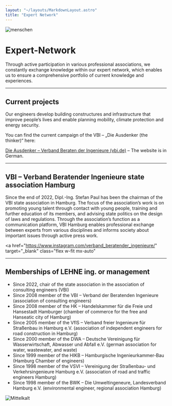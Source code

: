```yaml
---
layout: "~/layouts/MarkdownLayout.astro"
title: "Expert Network"
---
```


![menschen](../experten-netzwerk/Menschengruppe.jpg)

# Expert-Network

Through active participation in various professional associations, we
constantly exchange knowledge within our expert network, which enables
us to ensure a comprehensive portfolio of current knowledge and
experiences.

---

## Current projects

Our engineers develop building constructures and infrastructure that
improve people’s lives and enable planning mobility, climate protection
and energy security.

You can find the current campaign of the VBI – „Die Ausdenker (the thinker)“ here:

[Die Ausdenker – Verband Beraten der Ingenieure (vbi.de)](https://www.vbi.de/die-ausdenker/) – The website is in German.

---

## VBI – Verband Beratender Ingenieure state association Hamburg

Since the end of 2022, Dipl.-Ing. Stefan Paul has been the chairman
of the VBI state association in Hamburg. The focus of the association’s
work is on promoting young talent through contact with young people,
training and further education of its members, and advising state
politics on the design of laws and regulations. Through the
association’s function as a communication platform, VBI Hamburg enables
professional exchange between experts from various disciplines and
informs society about important issues through active press work.

<a
  href="https://www.instagram.com/verband_beratender_ingenieure/"
  target="_blank"
  class="flex w-fit mx-auto"
>
  <Icon name="mdi:instagram" class="w-10vmin h-10vmin text-primary" />
</a>

---

## Memberships of LEHNE ing. or management

- Since 2022, chair of the state association in the association of consulting engineers (VBI)
- Since 2008 member of the VBI – Verband der Beratenden Ingenieure (association of consulting engineers)
- Since 2008 member of the HK – Handelskammer für die Freie und
  Hansestadt Hamburger (chamber of commerce for the free and Hanseatic
  city of Hamburg)
- Since 2005 member of the VflS – Verband freier Ingenieure für
  Straßenbau in Hamburg e.V. (association of independent engineers for
  road construction in Hamburg)
- Since 2000 member of the DWA – Deutsche Vereinigung für
  Wasserwirtschaft, Abwasser und Abfall e.V. (german association for
  water, wastewater, and waste)
- Since 1999 member of the HIKB – Hamburgische Ingenieurkammer-Bau (Hamburg Chamber of engineers)
- Since 1998 member of the VSVI – Vereinigung der Straßenbau- und
  Verkehrsingenieure Hamburg e.V. (association of road and traffic
  engineers Hamburg)
- Since 1998 member of the BWK – Die Umweltingeneure, Landesverband
  Hamburg e.V. (environmental engineer, regional association Hamburg)

![Mittelkalt](../experten-netzwerk/Mittelkalt.jpg)
